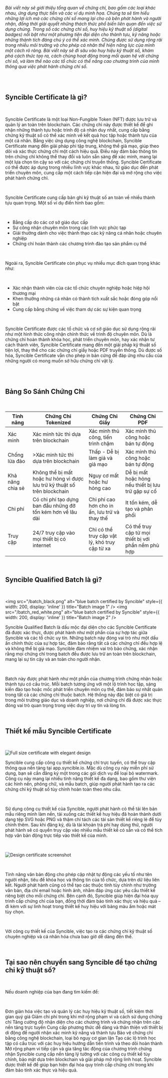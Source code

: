 _Bài viết này sẽ giới thiệu tổng quan về chứng chỉ, bao gồm các loại khác nhau, ứng dụng thực tiễn và các ví dụ minh họa. Chúng ta sẽ tìm hiểu những lợi ích mà các chứng chỉ số mang lại cho cả bên phát hành và người nhận, đồng thời giải quyết những thách thức phổ biến liên quan đến việc sử dụng chúng. Trong số các chứng chỉ số, huy hiệu kỹ thuật số (digital badges) nổi bật như một phương tiện đại diện cho thành tựu, kỹ năng hoặc những thành tích đáng chú ý có thể xác minh. Chúng được sử dụng rộng rãi trong nhiều môi trường và cho phép cá nhân thể hiện năng lực của mình một cách rõ ràng. Bài viết này sẽ đi sâu vào huy hiệu kỹ thuật số, khám phá cách thức tạo ra, cách chúng hoạt động trong mối quan hệ với chứng chỉ số, và làm thế nào các tổ chức có thể nâng cao chương trình của mình thông qua việc phát hành chứng chỉ số._

<br />
<div className="border"></div>
<br />

## <div id="syncible-certificate">Syncible Certificate là gì?</div>

<br />

Syncible Certificate là một loại Non-Fungible Token (NFT) được lưu trữ và quản lý an toàn trên blockchain. Các chứng chỉ này được thiết kế để ghi nhận những thành tựu hoặc trình độ cá nhân duy nhất, cung cấp bằng chứng kỹ thuật số có thể xác minh về kết quả học tập hoặc thành tựu của một cá nhân. Bằng việc ứng dụng công nghệ blockchain, Syncible Certificate mang đến giải pháp phi tập trung, không thể giả mạo, giúp theo dõi và xác thực chứng chỉ một cách hiệu quả. Điều này đảm bảo thông tin trên chứng chỉ không thể thay đổi và luôn sẵn sàng để xác minh, mang lại một lựa chọn tin cậy so với các chứng chỉ truyền thống. Syncible Certificate có thể được áp dụng trong nhiều lĩnh vực khác nhau, từ giáo dục đến phát triển chuyên môn, cung cấp một cách tiếp cận hiện đại và mở rộng cho việc phát hành chứng chỉ.

<br />

Syncible Certificate cung cấp bản ghi kỹ thuật số an toàn về nhiều thành tựu quan trọng. Một số ví dụ điển hình bao gồm:

<br />

- Bằng cấp do các cơ sở giáo dục cấp
- Sự công nhận chuyên môn trong các lĩnh vực phức tạp
- Giải thưởng dành cho việc thành thạo các kỹ năng cá nhân hoặc chuyên nghiệp
- Chứng chỉ hoàn thành các chương trình đào tạo sản phẩm cụ thể

<br />

Ngoài ra, Syncible Certificate còn phục vụ nhiều mục đích quan trọng khác như:

<br />

- Xác nhận thành viên của các tổ chức chuyên nghiệp hoặc hiệp hội thương mại
- Khen thưởng những cá nhân có thành tích xuất sắc hoặc đóng góp nổi bật
- Cung cấp bằng chứng về việc tham dự các sự kiện quan trọng

<br />

Syncible Certificate được các tổ chức và cơ sở giáo dục sử dụng rộng rãi như một hình thức công nhận chính thức về trình độ chuyên môn. Dù là chứng chỉ hoàn thành khóa học, phát triển chuyên môn, hay xác nhận tư cách thành viên, Syncible Certificate mang đến một giải pháp kỹ thuật số tiện lợi, thay thế cho các chứng chỉ giấy hoặc PDF truyền thống. Dù được số hóa, Syncible Certificate vẫn cho phép in bản cứng để đáp ứng nhu cầu của những người có mong muốn sở hữu chứng chỉ vật lý.

<br />

<br />

## <div id="bang-so-sanh-chung-chi">Bảng So Sánh Chứng Chỉ</div>

<br />

<table className="table-fixed border-separate border-spacing-0 overflow-hidden">
  <thead className="h-[88px] rounded-t-[1.25rem] border bg-white/50">
    <tr>
      <th className="rounded-tl-[1.25rem] border border-r-0">Tính năng</th>
      <th className="border border-r-0">Chứng Chỉ Tokenized</th>
      <th className="border border-r-0">Chứng Chỉ Giấy</th>
      <th className="rounded-tr-[1.25rem] border">Chứng Chỉ PDF</th>
    </tr>
  </thead>
  <tbody className="text-[#6C6D71]">
    <tr className="h-[108px]">
      <td className="border border-r-0 border-t-0 p-2">Xác minh</td>
      <td className="border border-r-0 border-t-0 p-2">Xác minh tức thì dựa trên blockchain</td>
      <td className="border border-r-0 border-t-0 p-2">Xác minh thủ công, tiến trình chậm</td>
      <td className="border border-t-0 p-2">Xác minh thủ công hoặc bán tự động</td>
    </tr>
    <tr className="h-[108px]">
      <td className="border border-r-0 border-t-0 p-2">Chống lừa đảo</td>
      <td className="border border-r-0 border-t-0 p-2">>Xác minh tức thì dựa trên blockchain</td>
      <td className="border border-r-0 border-t-0 p-2">Thấp - Dễ bị làm giả và giả mạo</td>
      <td className="border border-r-0 border-t-0 p-2">Xác minh thủ công hoặc bán tự động</td>
    </tr>
    <tr className="h-[108px]">
      <td className="border border-r-0 border-t-0 p-2">Khả năng chia sẻ</td>
      <td className="border border-r-0 border-t-0 p-2">
        Không thể bị mất hoặc hư hỏng vì được lưu trữ kỹ thuật số trên blockchain
      </td>
      <td className="border border-r-0 border-t-0 p-2">Nguy cơ mất hoặc hư hỏng cao</td>
      <td className="border border-t-0 p-2">Dễ bị mất hoặc hỏng nếu thiết bị lưu trữ gặp sự cố</td>
    </tr>
    <tr className="h-[108px]">
      <td className="border border-r-0 border-t-0 p-2">Chi phí</td>
      <td className="border border-r-0 border-t-0 p-2">
        Có chi phí tạo dựng ban đầu những đỡ tốn kém hơn về lâu dài
      </td>
      <td className="border border-r-0 border-t-0 p-2">
        Chi phí cao hơn cho in ấn, lưu trữ và thay thế
      </td>
      <td className="border border-t-0  p-2">It tốn kém, dễ tạo và phân phối</td>
    </tr>
    <tr className="h-[108px]">
      <td className="rounded-bl-[1.25rem] border border-r-0 border-t-0 p-2">Truy cập</td>
      <td className="border border-r-0 border-t-0 p-2">
        24/7 truy cập vào mọi thiết bị có internet
      </td>
      <td className="border border-r-0 border-t-0 p-2">
        Chỉ có thể truy cập vật lý, khó truy cập từ xa
      </td>
      <td className="rounded-br-[1.25rem] border border-t-0 p-2">
        Có thể truy cập từ mọi thiết bị với phần nềm phù hợp
      </td>
    </tr>
  </tbody>
</table>

<br />

## <div id="syncible-qualified-batch">Syncible Qualified Batch là gì?</div>

<br />

<img
  src="/batch_black.png"
  alt="blue batch certified by Syncible"
  style={{ width: 200, display: 'inline' }}
  title="Batch image 1"
/>
<img
  src="/batch_red_white.png"
  alt="blue batch certified by Syncible"
  style={{ width: 200, display: 'inline' }}
  title="Batch image 2"
/>

Syncible Qualified Batch là dấu mộc đại diện cho các Syncible Certificate đã được xác thực, được phát hành như một phần của sự hợp tác giữa Syncible và các tổ chức uy tín. Những batch này đóng vai trò như một dấu ấn chính thức của sự hợp tác, đảm bảo rằng tất cả các chứng chỉ đều hợp lệ và không thể bị giả mạo. Syncible đảm nhiệm vai trò bảo chứng, xác nhận rằng mọi chứng chỉ trong batch đều được lưu trữ an toàn trên blockchain, mang lại sự tin cậy và an toàn cho người nhận.

<br />

Batch này được phát hành như một phần của chương trình chứng nhận hoặc thành tựu có cấu trúc. Mỗi batch tương ứng với một lộ trình học tập, sáng kiến đào tạo hoặc mốc phát triển chuyên môn cụ thể, đảm bảo sự nhất quán trong tất cả các chứng chỉ thuộc batch. Hệ thống này đặc biệt có giá trị trong môi trường giáo dục và doanh nghiệp, nơi chứng chỉ đã được xác thực đóng vai trò quan trọng trong việc duy trì uy tín và lòng tin.

<br />

## <div id="design-a-syncible-certificate-template">Thiết kế mẫu Syncible Certificate</div>

<br />

<img
  src="/ElegantParticipationCertificate.png"
  alt="Full size certificate with elegant design"
  title="Full size certificate with elegant design"
/>
<br />

Syncible cung cấp công cụ thiết kế chứng chỉ trực tuyến, có thể truy cập thông qua nền tảng tại app.syncible.io. Mặc dù công cụ này miễn phí sử dụng, bạn sẽ cần đăng ký một trong các gói dịch vụ để loại bỏ watermark. Công cụ này mang lại nhiều tính năng thiết kế đa dạng, bao gồm thư viện các hình nền, phông chữ, và mẫu batch, giúp người phát hành tạo ra các chứng chỉ kỹ thuật số tùy chỉnh hoàn toàn theo nhu cầu.

<br />

Sử dụng công cụ thiết kế của Syncible, người phát hành có thể tải lên bản mẫu riêng mình làm nền, tải xuống các thiết kế huy hiệu đã hoàn thành dưới dạng tệp SVG hoặc PNG và thậm chí tách các tài sản thiết kế riêng lẻ để tùy chỉnh thêm. Sau khi đăng ký, dù là tài khoản trả phí hay dùng thử, người phát hành sẽ có quyền truy cập vào nhiều mẫu thiết kế có sẵn và có thể tích hợp văn bản động trực tiếp vào thiết kế của mình.

<br />

<img
  src="/certificate_custom.png"
  alt="Design certificate screenshot"
  title="Design certificate screenshot"
/>

<br />

Tính năng văn bản động cho phép cập nhật tự động các yếu tố như tên người nhận, tiêu đề khóa học và thông tin của tổ chức, dựa trên dữ liệu liên kết. Người phát hành cũng có thể tạo các thuộc tính tùy chỉnh như trường văn bản, địa chỉ email hoặc hình ảnh, nhằm đáp ứng các yêu cầu thiết kế riêng biệt cho mỗi chứng chỉ. Bên cạnh đó, Syncible giúp hiện đại hóa quy trình cấp chứng chỉ của bạn, đồng thời đảm bảo tính xác thực và hiệu quả – đi kèm với sự linh hoạt trong thiết kế huy hiệu với bảng màu ấm hoặc mát tùy chọn.

<br />

Với công cụ thiết kế của Syncible, việc tạo ra các chứng chỉ kỹ thuật số chuyên nghiệp và cá nhân hóa chưa bao giờ dễ dàng đến thế.

<br />

## <div id="why-switch-to-syncible-for-custom-digital-certificates">Tại sao nên chuyển sang Syncible để tạo chứng chỉ kỹ thuật số?</div>

<br />

Nếu doanh nghiệp của bạn đang tìm kiếm để:

<br />

Đơn giản hóa việc tạo và quản lý các huy hiệu kỹ thuật số, tiết kiệm thời gian quý giá
Giảm chi phí trong khi mở rộng phạm vi và cách sử dụng chứng chỉ
Tăng cường độ nhận diện cho các chương trình và chứng nhận trên các nền tảng trực tuyến
Cung cấp phương thức dễ dàng và thân thiện với thiết bị di động để người nhận xác minh kỹ năng và thành tựu
Bảo vệ chứng chỉ bằng công nghệ blockchain, loại bỏ nguy cơ gian lận
Tạo các lộ trình học tập có cấu trúc với các huy hiệu hướng dẫn tiến trình và theo dõi hoàn thành
Mở rộng phạm vi tiếp cận và gia tăng tác động của chương trình chứng nhận
Syncible cung cấp nền tảng lý tưởng với các công cụ thiết kế tùy chỉnh, bảo mật dựa trên blockchain và giải pháp mở rộng linh hoạt. Syncible được thiết kế để giúp bạn hiện đại hóa quy trình cấp chứng chỉ trong khi đảm bảo tính xác thực và hiệu quả.
